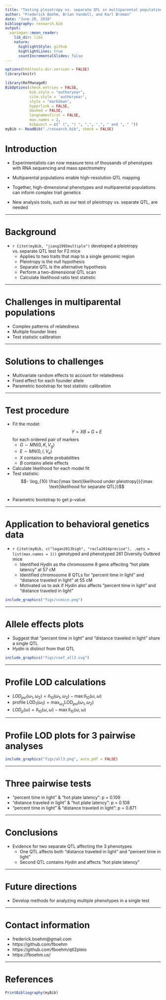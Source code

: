```yaml
---
title: "Testing pleiotropy vs. separate QTL in multiparental populations"
author: "Frederick Boehm, Brian Yandell, and Karl Broman"
date: "June 20, 2018"
bibliography: research.bib
output:
  xaringan::moon_reader:
    lib_dir: libs
    nature:
      highlightStyle: github
      highlightLines: true
      countIncrementalSlides: false
---
```


```r
options(htmltools.dir.version = FALSE)
library(knitr)
```


```r
library(RefManageR)
BibOptions(check.entries = FALSE, 
           bib.style = "authoryear", 
           cite.style = 'authoryear', 
           style = "markdown",
           hyperlink = FALSE, 
           dashed = FALSE, 
           longnamesfirst = FALSE,
           max.names = 2,
           bibpunct = c(" (", ") ", ",", ",", " and ", " "))
myBib <- ReadBib("./research.bib", check = FALSE)
```

# Introduction

- Experimentalists can now measure tens of thousands of phenotypes with RNA sequencing and mass spectrometry

- Multiparental populations enable high-resolution QTL mapping

- Together, high-dimensional phenotypes and multiparental populations can inform complex trait genetics

- New analysis tools, such as our test of pleiotropy vs. separate QTL, are needed 


---

# Background

- `r Citet(myBib, "jiang1995multiple")` developed a pleiotropy vs. separate QTL test for F2 mice
    - Applies to two traits that map to a single genomic region 
    - Pleiotropy is the null hypothesis
    - Separate QTL is the alternative hypothesis
    - Perform a two-dimensional QTL scan 
    - Calculate likelihood ratio test statistic


---

# Challenges in multiparental populations

- Complex patterns of relatedness    
- Multiple founder lines    
- Test statistic calibration


---

# Solutions to challenges

- Multivariate random effects to account for relatedness    
- Fixed effect for each founder allele    
- Parametric bootstrap for test statistic calibration


---

# Test procedure

- Fit the model: $$Y = XB + G + E$$ for each ordered pair of markers
    - $G \sim MN(0, K, V_g)$   
    - $E \sim MN(0, I, V_e)$    
    - $X$ contains allele probabilities    
    - $B$ contains allele effects    
- Calculate likelihood for each model fit    
- Test statistic: $$- \log_{10} \frac{\max \text{likelihood under pleiotropy}}{\max \text{likelihood for separate QTL}}$$    
- Parametric bootstrap to get p-value



---

# Application to behavioral genetics data

- `r Citet(myBib, c("logan2013high", "recla2014precise"), .opts = list(max.names = 1))` genotyped and phenotyped 261 Diversity Outbred mice    
    - Identified *Hydin* as the chromosome 8 gene affecting "hot plate latency" at 57 cM
    - Identified chromosome 8 QTLs for "percent time in light" and "distance traveled in light" at 55 cM    
    - Motivated us to ask if *Hydin* also affects "percent time in light" and "distance traveled in light"    

```r
include_graphics("figs/ccmice.png")
```


---

# Allele effects plots

- Suggest that "percent time in light" and "distance traveled in light" share a single QTL
- *Hydin* is distinct from that QTL

```r
include_graphics("figs/coef_all3.svg")
```


---

# Profile LOD calculations

- $LOD_{pvl}(\omega_1, \omega_2) = ll_{10}(\omega_1, \omega_2) - \max ll_{10}(\omega, \omega)$  
- $\text{profile LOD}_1(\omega_1) = \max_{\omega_2}\text{LOD}_{pvl}(\omega_1, \omega_2)$
- $LOD_{p}(\omega) = ll_{10}(\omega, \omega) - \max ll_{10}(\omega, \omega)$



---

# Profile LOD plots for 3 pairwise analyses

```r
include_graphics("figs/all3.png", auto_pdf = FALSE)
```


---

# Three pairwise tests

- "percent time in light" & "hot plate latency": p = 0.109
- "distance traveled in light" & "hot plate latency": p = 0.108
- "percent time in light" & "distance traveled in light": p = 0.871


---

# Conclusions

- Evidence for two separate QTL affecting the 3 phenotypes
    - One QTL affects both "distance traveled in light" and "percent time in light"
    - Second QTL contains *Hydin* and affects "hot plate latency"


---

# Future directions

- Develop methods for analyzing multiple phenotypes in a single test


---

# Contact information

- frederick.boehm@gmail.com  
- https://github.com/fboehm  
- https://github.com/fboehm/qtl2pleio  
- https://fboehm.us/  


---

# References

```r
PrintBibliography(myBib)
```